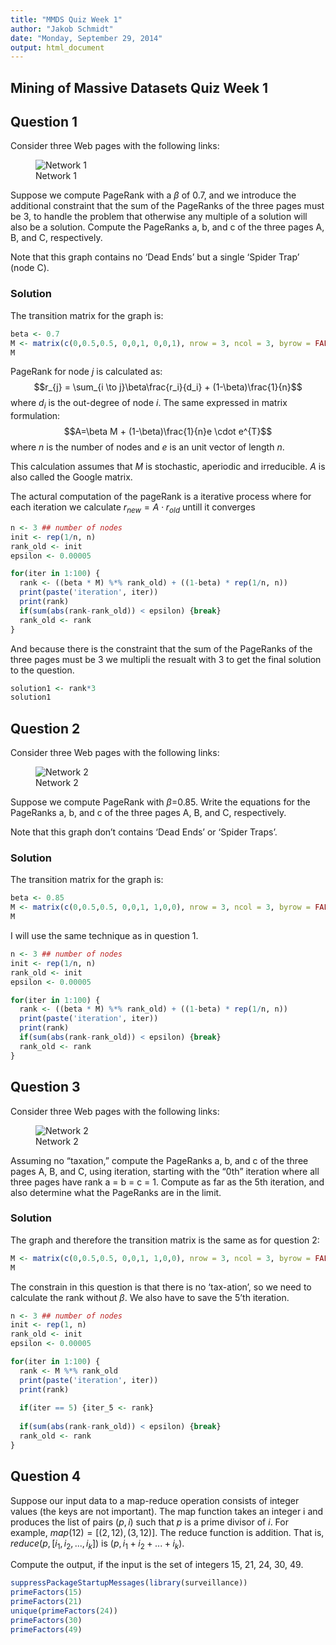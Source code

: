 ```yaml
---
title: "MMDS Quiz Week 1"
author: "Jakob Schmidt"
date: "Monday, September 29, 2014"
output: html_document
---
```


Mining of Massive Datasets Quiz Week 1
---

## Question 1
Consider three Web pages with the following links:

![Network 1](figures/quiz_week1_img1.gif)

Suppose we compute PageRank with a $\beta$ of 0.7, and we introduce the additional constraint that the sum of the PageRanks of the three pages must be 3, to handle the problem that otherwise any multiple of a solution will also be a solution. Compute the PageRanks a, b, and c of the three pages A, B, and C, respectively.

Note that this graph contains no 'Dead Ends' but a single 'Spider Trap' (node C).

### Solution

The transition matrix for the graph is:
```r
beta <- 0.7
M <- matrix(c(0,0.5,0.5, 0,0,1, 0,0,1), nrow = 3, ncol = 3, byrow = FALSE, dimnames = list(c("A", "B", "C"),c("A", "B", "C")))
M
```

PageRank for node $j$ is calculated as:
$$r_{j} = \sum_{i \to j}\beta\frac{r_i}{d_i} + (1-\beta)\frac{1}{n}$$
where $d_i$ is the out-degree of node $i$. The same expressed in matrix formulation:
$$A=\beta M + (1-\beta)\frac{1}{n}e \cdot e^{T}$$
where $n$ is the number of nodes and $e$ is an unit vector of length $n$.

This calculation assumes that $M$ is stochastic, aperiodic and irreducible. $A$ is also called the Google matrix.

The actural computation of the pageRank is a iterative process where
for each iteration we calculate $r_{new} = A \cdot r_{old}$ untill it converges

```r
n <- 3 ## number of nodes
init <- rep(1/n, n)
rank_old <- init
epsilon <- 0.00005

for(iter in 1:100) {
  rank <- ((beta * M) %*% rank_old) + ((1-beta) * rep(1/n, n))
  print(paste('iteration', iter))
  print(rank)
  if(sum(abs(rank-rank_old)) < epsilon) {break}
  rank_old <- rank
}
```

And because there is the constraint that the sum of the PageRanks of the three pages must be 3 we multipli the resualt with 3 to get the final solution to the question.
```r
solution1 <- rank*3
solution1
```


## Question 2
Consider three Web pages with the following links:

![Network 2](figures/quiz_week1_img2.gif)

Suppose we compute PageRank with $\beta$=0.85. Write the equations for the PageRanks a, b, and c of the three pages A, B, and C, respectively.

Note that this graph don't contains 'Dead Ends' or 'Spider Traps'.

### Solution

The transition matrix for the graph is:
```r
beta <- 0.85
M <- matrix(c(0,0.5,0.5, 0,0,1, 1,0,0), nrow = 3, ncol = 3, byrow = FALSE, dimnames = list(c("A", "B", "C"),c("A", "B", "C")))
M
```

I will use the same technique as in question 1.
```r
n <- 3 ## number of nodes
init <- rep(1/n, n)
rank_old <- init
epsilon <- 0.00005

for(iter in 1:100) {
  rank <- ((beta * M) %*% rank_old) + ((1-beta) * rep(1/n, n))
  print(paste('iteration', iter))
  print(rank)
  if(sum(abs(rank-rank_old)) < epsilon) {break}
  rank_old <- rank
}
```


## Question 3
Consider three Web pages with the following links:

![Network 2](figures/quiz_week1_img2.gif)

Assuming no "taxation," compute the PageRanks a, b, and c of the three pages A, B, and C, using iteration, starting with the "0th" iteration where all three pages have rank a = b = c = 1. Compute as far as the 5th iteration, and also determine what the PageRanks are in the limit. 

### Solution

The graph and therefore the transition matrix is the same as for question 2:
```r
M <- matrix(c(0,0.5,0.5, 0,0,1, 1,0,0), nrow = 3, ncol = 3, byrow = FALSE, dimnames = list(c("A", "B", "C"),c("A", "B", "C")))
M
```

The constrain in this question is that there is no 'tax-ation', so we need to calculate the rank without $\beta$.
We also have to save the 5'th iteration.

```r
n <- 3 ## number of nodes
init <- rep(1, n)
rank_old <- init
epsilon <- 0.00005

for(iter in 1:100) {
  rank <- M %*% rank_old
  print(paste('iteration', iter))
  print(rank)
  
  if(iter == 5) {iter_5 <- rank}
  
  if(sum(abs(rank-rank_old)) < epsilon) {break}
  rank_old <- rank
}
```



## Question 4

Suppose our input data to a map-reduce operation consists of integer values (the keys are not important). The map function takes an integer i and produces the list of pairs $(p,i)$ such that $p$ is a prime divisor of $i$. For example, $map(12) = [(2,12), (3,12)]$.
The reduce function is addition. That is, $reduce(p, [i_1, i_2, ...,i_k])$ is $(p,i_1+i_2+...+i_k)$.

Compute the output, if the input is the set of integers 15, 21, 24, 30, 49.


```r
suppressPackageStartupMessages(library(surveillance))
primeFactors(15)
primeFactors(21)
unique(primeFactors(24))
primeFactors(30)
primeFactors(49)
```













